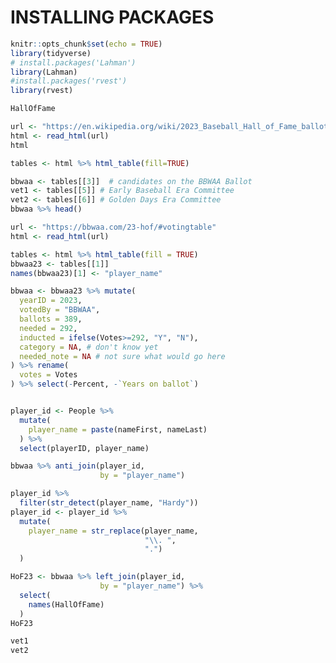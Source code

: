 # INSTALLING PACKAGES
```r
knitr::opts_chunk$set(echo = TRUE)
library(tidyverse)
# install.packages('Lahman')
library(Lahman)
#install.packages('rvest')
library(rvest)
```

```r
HallOfFame
```

```r
url <- "https://en.wikipedia.org/wiki/2023_Baseball_Hall_of_Fame_balloting"
html <- read_html(url)
html

tables <- html %>% html_table(fill=TRUE)

bbwaa <- tables[[3]]  # candidates on the BBWAA Ballot
vet1 <- tables[[5]] # Early Baseball Era Committee
vet2 <- tables[[6]] # Golden Days Era Committee
bbwaa %>% head()

url <- "https://bbwaa.com/23-hof/#votingtable"
html <- read_html(url)

tables <- html %>% html_table(fill = TRUE)
bbwaa23 <- tables[[1]]
names(bbwaa23)[1] <- "player_name"

bbwaa <- bbwaa23 %>% mutate(
  yearID = 2023,
  votedBy = "BBWAA",
  ballots = 389,
  needed = 292,
  inducted = ifelse(Votes>=292, "Y", "N"),
  category = NA, # don't know yet
  needed_note = NA # not sure what would go here
) %>% rename(
  votes = Votes
) %>% select(-Percent, -`Years on ballot`)


player_id <- People %>% 
  mutate(
    player_name = paste(nameFirst, nameLast)
  ) %>% 
  select(playerID, player_name)

bbwaa %>% anti_join(player_id, 
                    by = "player_name")

player_id %>% 
  filter(str_detect(player_name, "Hardy"))
player_id <- player_id %>% 
  mutate(
    player_name = str_replace(player_name,
                              "\\. ",
                              ".")
  )

HoF23 <- bbwaa %>% left_join(player_id, 
                    by = "player_name") %>% 
  select(
    names(HallOfFame)
  )
HoF23
```
```r
vet1
vet2
```

